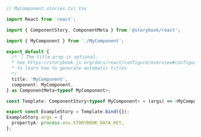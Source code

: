 ```ts
// MyComponent.stories.ts| tsx

import React from 'react';

import { ComponentStory, ComponentMeta } from '@storybook/react';

import { MyComponent } from './MyComponent';

export default {
  /* 👇 The title prop is optional.
  * See https://storybook.js.org/docs/react/configure/overview#configure-story-loading
  * to learn how to generate automatic titles
  */
  title: 'MyComponent',
  component: MyComponent,
} as ComponentMeta<typeof MyComponent>;

const Template: ComponentStory<typeof MyComponent> = (args) => <MyComponent {...args} />;

export const ExampleStory = Template.bind({});
ExampleStory.args = {
  propertyA: process.env.STORYBOOK_DATA_KEY,
};
```